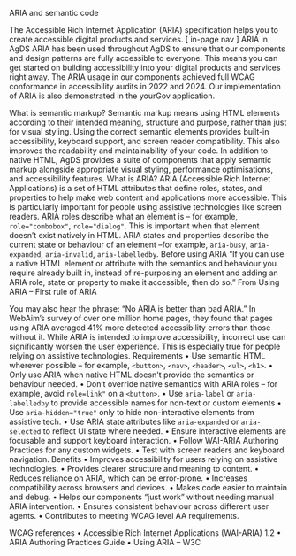 ARIA and semantic code

The Accessible Rich Internet Application (ARIA) specification helps you to create accessible digital products and services.
[ in-page nav ]
ARIA in AgDS 
ARIA has been used throughout AgDS to ensure that our components and design patterns are fully accessible to everyone. This means you can get started on building accessibility into your digital products and services right away.
The ARIA usage in our components achieved full WCAG conformance in accessibility audits in 2022 and 2024.  Our implementation of ARIA is also demonstrated in the yourGov application.

What is semantic markup?
Semantic markup means using HTML elements according to their intended meaning, structure and purpose, rather than just for visual styling.
Using the correct semantic elements provides built-in accessibility, keyboard support, and screen reader compatibility. This also improves the readability and maintainability of your code.
In addition to native HTML, AgDS provides a suite of components that apply semantic markup alongside appropriate visual styling, performance optimisations, and accessibility features.
What is ARIA?
ARIA (Accessible Rich Internet Applications) is a set of HTML attributes that define roles, states, and properties to help make web content and applications more accessible. This is particularly important for people using assistive technologies like screen readers.
ARIA roles describe what an element is – for example, `role="combobox"`, `role="dialog"`. This is important when that element doesn’t exist natively in HTML.
ARIA states and properties describe the current state or behaviour of an element –for example,  `aria-busy`, `aria-expanded`, `aria-invalid`, `aria-labelledby`.
Before using ARIA
“If you can use a native HTML element or attribute with the semantics and behaviour you require already built in, instead of re-purposing an element and adding an ARIA role, state or property to make it accessible, then do so.”
From Using ARIA – First rule of ARIA

You may also hear the phrase:
“No ARIA is better than bad ARIA.”
In WebAim’s survey of over one million home pages, they found that pages using ARIA averaged 41% more detected accessibility errors than those without it. While ARIA is intended to improve accessibility, incorrect use can significantly worsen the user experience. This is especially true for people relying on assistive technologies.
Requirements
•	Use semantic HTML wherever possible – for example, `<button>`, `<nav>`, `<header>`, `<ul>`, `<h1>`.
•	Only use ARIA when native HTML doesn't provide the semantics or behaviour needed.
•	Don’t override native semantics with ARIA roles – for example, avoid `role=link"` on a `<button>`.
•	Use `aria-label` or `aria-labelledby` to provide accessible names for non-text or custom elements
•	Use `aria-hidden="true"` only to hide non-interactive elements from assistive tech.
•	Use ARIA state attributes like `aria-expanded` or `aria-selected` to reflect UI state where needed.
•	Ensure interactive elements are focusable and support keyboard interaction.
•	Follow  WAI-ARIA Authoring Practices for any custom widgets.
•	Test with screen readers and keyboard navigation.
Benefits
•	Improves accessibility for users relying on assistive technologies.
•	Provides clearer structure and meaning to content.
•	Reduces reliance on ARIA, which can be error-prone.
•	Increases compatibility across browsers and devices.
•	Makes code easier to maintain and debug.
•	Helps our components “just work” without needing manual ARIA intervention.
•	Ensures consistent behaviour across different user agents.
•	Contributes to meeting WCAG level AA requirements.

WCAG references
•	Accessible Rich Internet Applications (WAI-ARIA) 1.2
•	ARIA Authoring Practices Guide
•	Using ARIA – W3C
